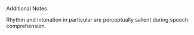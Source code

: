 
Additional Notes



Rhythm and intonation in particular are perceptually salient during speech comprehension. 














